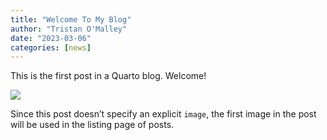 ```yaml
---
title: "Welcome To My Blog"
author: "Tristan O'Malley"
date: "2023-03-06"
categories: [news]
---
```


This is the first post in a Quarto blog. Welcome!

![](thumbnail.jpg)

Since this post doesn't specify an explicit `image`, the first image in the post will be used in the listing page of posts.
